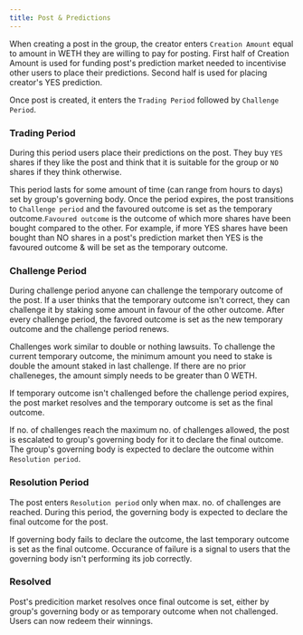 ```yaml
---
title: Post & Predictions
---
```


When creating a post in the group, the creator enters `Creation Amount` equal to amount in WETH they
are willing to pay for posting. First half of Creation Amount is used for funding post's
prediction market needed to incentivise other users to place their predictions. Second half
is used for placing creator's YES prediction.

Once post is created, it enters the `Trading Period` followed by `Challenge Period`.

### Trading Period

During this period users place their predictions on the post. They buy `YES` shares if they like the post
and think that it is suitable for the group or `NO` shares if they think otherwise.

This period lasts for some amount of time (can range from hours to days) set by group's governing body.
Once the period expires, the post transitions to `Challenge period` and the favoured outcome is set
as the temporary outcome.`Favoured outcome` is the outcome of which more shares have been bought
compared to the other. For example, if more YES shares have been bought than NO shares in a post's
prediction market then YES is the favoured outcome & will be set as the temporary outcome.

### Challenge Period

During challenge period anyone can challenge the temporary outcome of the post. If a user
thinks that the temporary outcome isn't correct, they can challenge it by staking some amount
in favour of the other outcome. After every challenge period, the favored outcome is set as
the new temporary outcome and the challenge period renews.

Challenges work similar to double or nothing lawsuits. To challenge the current temporary
outcome, the minimum amount you need to stake is double the amount staked in last challenge.
If there are no prior challeneges, the amount simply needs to be greater than 0 WETH.

If temporary outcome isn't challenged before the challenge period expires, the post market
resolves and the temporary outcome is set as the final outcome.

If no. of challenges reach the maximum no. of challenges allowed, the post is escalated
to group's governing body for it to declare the final outcome. The group's governing body
is expected to declare the outcome within `Resolution period`.

### Resolution Period

The post enters `Resolution period` only when max. no. of challenges are reached. During this
period, the governing body is expected to declare the final outcome for the post.

If governing body fails to declare the outcome, the last temporary outcome is set as the
final outcome. Occurance of failure is a signal to users that the governing body isn't
performing its job correctly.

### Resolved

Post's predicition market resolves once final outcome is set, either by group's governing body
or as temporary outcome when not challenged. Users can now redeem their winnings.
